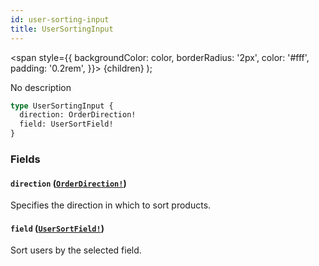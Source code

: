 ```yaml
---
id: user-sorting-input
title: UserSortingInput
---
```


<span
style={{
      backgroundColor: color,
      borderRadius: '2px',
      color: '#fff',
      padding: '0.2rem',
    }}>
{children}
</span>
);

No description

```graphql
type UserSortingInput {
  direction: OrderDirection!
  field: UserSortField!
}
```

### Fields

#### `direction` ([`OrderDirection!`](/api-reference/enums/order-direction.mdx))

Specifies the direction in which to sort products.

#### `field` ([`UserSortField!`](/api-reference/enums/user-sort-field.mdx))

Sort users by the selected field.
